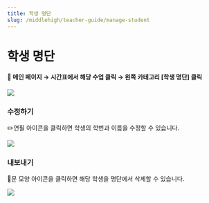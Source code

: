 ```yaml
---
title: 학생 명단
slug: /middlehigh/teacher-guide/manage-student
---
```



# 학생 명단

#### 📍 메인 페이지 → 시간표에서 해당 수업 클릭 → 왼쪽 카테고리 [학생 명단] 클릭

<Image src="/img/kr/middlehigh/teacher/08-01.jpg" size="lg" />

### 수정하기

✏️연필 아이콘을 클릭하면 학생의 학번과 이름을 수정할 수 있습니다.

<Image src="/img/kr/middlehigh/teacher/08-02.jpg" size="lg" />

### 내보내기

🚪문 모양 아이콘을 클릭하면 해당 학생을 명단에서 삭제할 수 있습니다.

<Image src="/img/kr/middlehigh/teacher/08-03.jpg" size="lg" />
